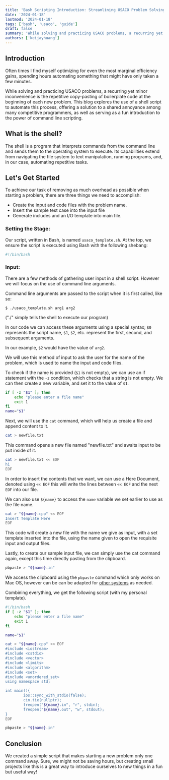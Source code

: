 ```yaml
---
title: 'Bash Scripting Introduction: Streamlining USACO Problem Solving'
date: '2024-01-18'
lastmod: '2024-01-18'
tags: ['bash', 'usaco', 'guide']
draft: false
summary: 'While solving and practicing USACO problems, a recurring yet minor inconvenience is the repetitive copy-pasting of boilerplate code at the beginning of each new problem.'
authors: ['keijayhuang']
---
```


## Introduction

Often times I find myself optimizing for even the most marginal efficiency gains, spending hours automating something that might have only taken a few minutes.

While solving and practicing USACO problems, a recurring yet minor inconvenience is the repetitive copy-pasting of boilerplate code at the beginning of each new problem. This blog explores the use of a shell script to automate this process, offering a solution to a shared annoyance among many competitive programmers, as well as serving as a fun introduction to the power of command line scripting.

## What is the shell?

The shell is a program that interprets commands from the command line and sends them to the operating system to execute. Its capabilities extend from navigating the file system to text manipulation, running programs, and, in our case, automating repetitive tasks.

## Let's Get Started

To achieve our task of removing as much overhead as possible when starting a problem, there are three things we need to accomplish:

- Create the input and code files with the problem name.
- Insert the sample test case into the input file
- Generate includes and an I/O template into main file.

### Setting the Stage:

Our script, written in Bash, is named `usaco_template.sh`. At the top, we ensure the script is executed using Bash with the following shebang:

```bash
#!/bin/bash
```

### Input:

There are a few methods of gathering user input in a shell script. However we will focus on the use of command line arguments.

Command line arguments are passed to the script when it is first called, like so:

```
$ ./usaco_template.sh arg1 arg2
```

("./" simply tells the shell to execute our program)

In our code we can access these arguments using a special syntax; `$0` represents the script name, `$1`, `$2`, etc. represent the first, second, and subsequent arguments.

In our example, `$2` would have the value of `arg2`.

We will use this method of input to ask the user for the name of the problem, which is used to name the input and code files.

To check if the name is provided (`$1` is not empty), we can use an if statement with the `-z` condition, which checks that a string is not empty. We can then create a new variable, and set it to the value of `$1`.

```bash
if [ -z "$1" ]; then
    echo "please enter a file name"
    exit 1
fi
name="$1"
```

Next, we will use the `cat` command, which will help us create a file and append content to it.

```bash
cat > newfile.txt
```

This command opens a new file named "newfile.txt" and awaits input to be put inside of it.

```bash
cat > newfile.txt << EOF
hi
EOF
```

In order to insert the contents that we want, we can use a Here Document, denoted using `<< EOF` this will write the lines between `<< EOF` and the next `EOF` into our file.

We can also use `${name}` to access the `name` variable we set earlier to use as the file name.

```bash
cat > "${name}.cpp" << EOF
Insert Template Here
EOF
```

This code will create a new file with the name we give as input, with a set template inserted into the file, using the name given to open the requisite input and output files.

Lastly, to create our sample input file, we can simply use the cat command again, except this time directly pasting from the clipboard.

```bash
pbpaste > "${name}.in"
```

We access the clipboard using the `pbpaste` command which only works on Mac OS, however can be can be adapted for [other systems](https://levelup.gitconnected.com/how-to-access-the-system-clipboard-copy-paste-from-the-command-line-c8615d510ae2) as needed.

Combining everything, we get the following script (with my personal template).

```bash
#!/bin/bash
if [ -z "$1" ]; then
    echo "please enter a file name"
    exit 1
fi

name="$1"

cat > "${name}.cpp" << EOF
#include <iostream>
#include <cstdio>
#include <vector>
#include <limits>
#include <algorithm>
#include <set>
#include <unordered_set>
using namespace std;

int main(){
        ios::sync_with_stdio(false);
        cin.tie(nullptr);
        freopen("${name}.in", "r", stdin);
        freopen("${name}.out", "w", stdout);
}
EOF

pbpaste > "${name}.in"
```

## Conclusion

We created a simple script that makes starting a new problem only one command away. Sure, we might not be saving hours, but creating small projects like this is a great way to introduce ourselves to new things in a fun but useful way!
